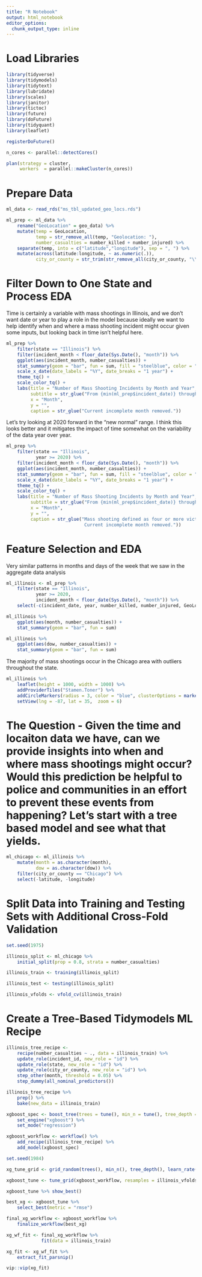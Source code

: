 ```yaml
---
title: "R Notebook"
output: html_notebook
editor_options: 
  chunk_output_type: inline
---
```


# Load Libraries

```r
library(tidyverse)
library(tidymodels)
library(tidytext)
library(lubridate)
library(scales)
library(janitor)
library(tictoc)
library(future)
library(doFuture)
library(tidyquant)
library(leaflet)

registerDoFuture()

n_cores <- parallel::detectCores()

plan(strategy = cluster,
     workers  = parallel::makeCluster(n_cores))
```

# Prepare Data

```r
ml_data <- read_rds("ms_tbl_updated_geo_locs.rds")

ml_prep <- ml_data %>% 
    rename("GeoLocation" = geo_data) %>% 
    mutate(temp = GeoLocation,
           temp = str_remove_all(temp, "Geolocation: "),
           number_casualties = number_killed + number_injured) %>% 
    separate(temp, into = c("latitude","longitude"), sep = ", ") %>% 
    mutate(across(latitude:longitude, ~ as.numeric(.)),
           city_or_county = str_trim(str_remove_all(city_or_county, "\\(.*\\)")))
```

# Filter Down to One State and Process EDA

Time is certainly a variable with mass shootings in Illinois, and we don't want date or year to play a role in the model because ideally we want to help identify when and where a mass shooting incident might occur given some inputs, but looking back in time isn't helpful here.

```r
ml_prep %>% 
    filter(state == "Illinois") %>% 
    filter(incident_month < floor_date(Sys.Date(), "month")) %>% 
    ggplot(aes(incident_month, number_casualties)) +
    stat_summary(geom = "bar", fun = sum, fill = "steelblue", color = "gray30", alpha = 0.9) +
    scale_x_date(date_labels = "%Y", date_breaks = "1 year") +
    theme_tq() +
    scale_color_tq() +
    labs(title = "Number of Mass Shooting Incidents by Month and Year",
         subtitle = str_glue("From {min(ml_prep$incident_date)} through {max(ml_prep %>% filter(incident_month < floor_date(Sys.Date(), 'month')) %>% pull(incident_date))}"),
         x = "Month",
         y = "",
         caption = str_glue("Current incomplete month removed."))
```

Let's try looking at 2020 forward in the "new normal" range.  I think this looks better and it mitigates the impact of time somewhat on the variability of the data year over year.

```r
ml_prep %>% 
    filter(state == "Illinois",
           year >= 2020) %>% 
    filter(incident_month < floor_date(Sys.Date(), "month")) %>% 
    ggplot(aes(incident_month, number_casualties)) +
    stat_summary(geom = "bar", fun = sum, fill = "steelblue", color = "gray30", alpha = 0.9) +
    scale_x_date(date_labels = "%Y", date_breaks = "1 year") +
    theme_tq() +
    scale_color_tq() +
    labs(title = "Number of Mass Shooting Incidents by Month and Year",
         subtitle = str_glue("From {min(ml_prep$incident_date)} through {max(ml_prep %>% filter(incident_month < floor_date(Sys.Date(), 'month')) %>% pull(incident_date))}"),
         x = "Month",
         y = "",
         caption = str_glue("Mass shooting defined as four or more victims not including perpetrator(s).
                             Current incomplete month removed."))  
```

# Feature Selection and EDA

Very similar patterns in months and days of the week that we saw in the aggregate data analysis

```r
ml_illinois <- ml_prep %>% 
    filter(state == "Illinois",
           year >= 2020,
           incident_month < floor_date(Sys.Date(), "month")) %>% 
    select(-c(incident_date, year, number_killed, number_injured, GeoLocation, address, incident_month))

ml_illinois %>% 
    ggplot(aes(month, number_casualties)) +
    stat_summary(geom = "bar", fun = sum)

ml_illinois %>% 
    ggplot(aes(dow, number_casualties)) +
    stat_summary(geom = "bar", fun = sum)
```

The majority of mass shootings occur in the Chicago area with outliers throughout the state.

```r
ml_illinois %>% 
    leaflet(height = 1000, width = 1000) %>%
    addProviderTiles("Stamen.Toner") %>% 
    addCircleMarkers(radius = 3, color = "blue", clusterOptions = markerClusterOptions()) %>% 
    setView(lng = -87, lat = 35,  zoom = 6)
```

# The Question - Given the time and locaiton data we have, can we provide insights into when and where mass shootings might occur?  Would this prediction be helpful to police and communities in an effort to prevent these events from happening?  Let's start with a tree based model and see what that yields.

```r
ml_chicago <- ml_illinois %>% 
    mutate(month = as.character(month),
           dow = as.character(dow)) %>% 
    filter(city_or_county == "Chicago") %>% 
    select(-latitude, -longitude)
```


# Split Data into Training and Testing Sets with Additional Cross-Fold Validation

```r
set.seed(1975)

illinois_split <- ml_chicago %>% 
    initial_split(prop = 0.8, strata = number_casualties)

illinois_train <- training(illinois_split)

illinois_test <- testing(illinois_split)

illinois_vfolds <- vfold_cv(illinois_train)
```

# Create a Tree-Based Tidymodels ML Recipe

```r
illinois_tree_recipe <- 
    recipe(number_casualties ~ ., data = illinois_train) %>% 
    update_role(incident_id, new_role = "id") %>% 
    update_role(state, new_role = "id") %>% 
    update_role(city_or_county, new_role = "id") %>% 
    step_other(month, threshold = 0.05) %>% 
    step_dummy(all_nominal_predictors())

illinois_tree_recipe %>% 
    prep() %>% 
    bake(new_data = illinois_train)
```


```r
xgboost_spec <- boost_tree(trees = tune(), min_n = tune(), tree_depth = tune(), learn_rate = tune()) %>% 
    set_engine("xgboost") %>% 
    set_mode("regression")

xgboost_workflow <- workflow() %>% 
    add_recipe(illinois_tree_recipe) %>% 
    add_model(xgboost_spec) 

set.seed(1984)

xg_tune_grid <- grid_random(trees(), min_n(), tree_depth(), learn_rate(), size = 10)

xgboost_tune <- tune_grid(xgboost_workflow, resamples = illinois_vfolds, grid = xg_tune_grid)

xgboost_tune %>% show_best()

best_xg <- xgboost_tune %>% 
    select_best(metric = "rmse")

final_xg_workflow <- xgboost_workflow %>% 
    finalize_workflow(best_xg)

xg_wf_fit <- final_xg_workflow %>% 
             fit(data = illinois_train)

xg_fit <- xg_wf_fit %>% 
    extract_fit_parsnip()

vip::vip(xg_fit)
```







